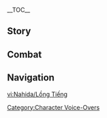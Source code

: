 {{CharacterTabs}}
{{LanguageTabs}}
{{Stub|1={{Meta/VO|rm=1}}}}
__TOC__
==Story==
{{VO/Story
|character           = Nahida
|language            = zh
|language_s          = zh
|language_t          = zh-tw
|name_s              = 纳西妲
|name_t              = 納西妲

<!-- Hello -->
|vo_01_01_title_s    = 初次见面…
|vo_01_01_title_t    = 初次見面…
|vo_01_01_subtitle   = Hello
|vo_01_01_file       = VO_{language}{character} Hello.ogg
|vo_01_01_tx_s       = 初次见面，我已经关注你很久了。我叫纳西妲，别看我像个孩子，我比任何一位大人都了解这个世界。所以，我可以用我的知识，换取你路上的见闻吗？
|vo_01_01_tx_t       = 初次見面，我已經注意{{MC|你|妳}}很久了。我叫納西妲。別看我像個孩子，我比任何一位大人都瞭解這個世界。所以，我可以用我的知識，換取{{MC|你|妳}}路上的見聞嗎？
|vo_01_01_rm_s       = Chūcì jiànmiàn, wǒ yǐjīng guānzhù nǐ hěnjiǔle. Wǒ jiào Nàxīdá, bié kàn wǒ xiàng gè háizi, wǒ bǐ rènhé yī wèi dàrén dōu liǎojiě zhège shìjiè. Suǒyǐ, wǒ kěyǐ yòng wǒ de zhīshi, huànqǔ nǐ lùshàng de jiànwén ma?
|vo_01_01_rm_t       = Chūcì jiànmiàn, wǒ yǐjīng guānzhù nǐ hěnjiǔle. Wǒ jiào Nàxīdá, bié kàn wǒ xiàng gè háizi, wǒ bǐ rènhé yī wèi dàrén dōu liǎojiě zhège shìjiè. Suǒyǐ, wǒ kěyǐ yòng wǒ de zhīshì, huànqǔ nǐ lùshàng de jiànwén ma?

<!-- Chats -->
|vo_02_01_title_s    = 闲聊・邀请
|vo_02_01_title_t    = 閒聊・邀請
|vo_02_01_subtitle   = Chat: Invitation
|vo_02_01_file       = VO_{language}{character} Chat - Invitation.ogg
|vo_02_01_tx_s       = 不知道干什么的话，要不要我带你去转转呀？
|vo_02_01_tx_t       = 不知道做什麼的話，要不要我帶{{MC|你|妳}}去走走呀？
|vo_02_01_rm_s       = Bùzhīdào gàn shénme dehuà, yàobuyào wǒ dài nǐ qù zhuànzhuan ya?
|vo_02_01_rm_t       = Bùzhīdào zuò shénme dehuà, yàobuyào wǒ dài nǐ qù zǒuzǒu ya?
|vo_02_02_title_s    = 闲聊・心事
|vo_02_02_title_t    = 閒聊・心事
|vo_02_02_subtitle   = Chat: Concerns
|vo_02_02_file       = VO_{language}{character} Chat - Concerns.ogg
|vo_02_02_tx_s       = 又有心事吗？我来陪你一起想吧。
|vo_02_02_tx_t       = 又有心事嗎？我來陪{{MC|你|妳}}一起想吧。
|vo_02_02_rm         = Yòu yǒu xīnshì ma? Wǒ lái pěi nǐ yīqǐ xiǎng ba.
|vo_02_03_title_s    = 闲聊・感受
|vo_02_03_title_t    = 閒聊・感受
|vo_02_03_subtitle   = Chat: Feelings
|vo_02_03_file       = VO_{language}{character} Chat - Feelings.ogg
|vo_02_03_tx_s       = 果然要亲眼去看，才能感受到世界的美。
|vo_02_03_tx_t       = 果然要親眼去看，才能感受到世界的美。
|vo_02_03_rm         = Guǒrán yào qīnyǎn qù kàn, cáinéng gǎnshòu dào shìjiè de měi.

<!-- Weather -->
|vo_03_01_title_s    = 下雨的时候…
|vo_03_01_title_t    = 下雨的時候…
|vo_03_01_subtitle   = When It Rains
|vo_03_01_file       = VO_{language}{character} When It Rains.ogg
|vo_03_01_tx_s       = 快去避雨吧，小心头顶上长出蘑菇哦。
|vo_03_01_tx_t       = 快去避雨吧，小心頭頂上長出蘑菇喔。
|vo_03_01_rm         = Kuài qù bìyǔ ba, xiǎoxīn tǒudǐng-shàng zhǎngchū mógū o.
|vo_03_02_title_s    = 打雷的时候…
|vo_03_02_title_t    = 打雷的時候…
|vo_03_02_subtitle   = When Thunder Strikes
|vo_03_02_file       = VO_{language}{character} When Thunder Strikes.ogg
|vo_03_02_tx_s       = 你知道吗？雷鸣是生命的前奏，很快这片大地就会充满生机。
|vo_03_02_tx_t       = {{MC|你|妳}}知道嗎？雷鳴是生命的前奏，很快這片大地就會充滿生機。
|vo_03_02_rm         = Nǐ zhīdào ma? Léimíng shì shēngmìng de qiánzòu, hěnkuài zhè piàn dàdì jiù huì chōngmǎn shēngjī.
|vo_03_03_title_s    = 下雪的时候…
|vo_03_03_title_t    = 下雪的時候…
|vo_03_03_subtitle   = When It Snows
|vo_03_03_file       = VO_{language}{character} When It Snows.ogg
|vo_03_03_tx_s       = 听见了吗？天空正对万物轻语：「睡觉时间到了哦。」
|vo_03_03_tx_t       = 聽見了嗎？天空正對萬物輕語：「睡覺時間到了喔。」
|vo_03_03_rm         = Tīngjiànle ma? Tiānkōng zhèng duì wànwù qīngyǔ: "Shuìjiào shíjiān dàole o."
|vo_03_04_title_s    = 阳光很好…
|vo_03_04_title_t    = 陽光很好…
|vo_03_04_subtitle   = When the Sun Is Out
|vo_03_04_file       = VO_{language}{character} When the Sun Is Out.ogg
|vo_03_04_tx_s       = 天气真好啊，暖洋洋的，我们的身边马上也要热闹起来了。
|vo_03_04_tx_t       = 天氣真好啊，暖洋洋的，我們的身邊馬上也要熱鬧起來了。
|vo_03_04_rm         = Tiānqì zhēn hǎo a, nuǎnyángyáng de, wǒmen de shēnbiān mǎshàng yě yào rènào qǐláile.
|vo_03_05_title_s    = 起风的时候…
|vo_03_05_title_t    = 起風的時候…
|vo_03_05_subtitle   = When It's Windy
|vo_03_05_file       = VO_{language}{character} When It's Windy.ogg
|vo_03_05_tx_s       = 宫殿里可不会起风呢…哦，抱歉，对你来说是理所当然的知识吧。
|vo_03_05_tx_t       = 宮殿裡是不會起風的…哦，抱歉，對{{MC|你|妳}}來說是理所當然的知識吧。
|vo_03_05_rm_s       = Gōngdiàn lǐ kě bùhuì qǐfēng ne... O, bàoqiàn, duì nǐ lái shuō shì lǐsuǒdāngrán de zhīshi ba.
|vo_03_05_rm_t       = Gōngdiàn lǐ kě bùhuì qǐfēng ne... O, bàoqiàn, duì nǐ lái shuō shì lǐsuǒdāngrán de zhīshì ba.

<!-- Greetings -->
|vo_04_01_title_s    = 早上好…
|vo_04_01_title_t    = 早安…
|vo_04_01_subtitle   = Good Morning
|vo_04_01_file       = VO_{language}{character} Good Morning.ogg
|vo_04_01_tx_s       = 早上好，我们赶快出发吧，这世上有太多的东西都是「过时不候」的呢。
|vo_04_01_tx_t       = 早安，我們趕快出發吧，這世上有太多的東西都是「逾時不候」的呢。
|vo_04_01_rm_s       = Zǎoshàng-hǎo, wǒmen gǎnkuài chūfā ba, zhè shìshàng yǒu tàiduō de dōngxi dōu shì "guòshí bù hòu" de ne.
|vo_04_01_rm_t       = Zǎo'ān, wǒmen gǎnkuài chūfā ba, zhè shìshàng yǒu tàiduō de dōngxī dōu shì "yúshí bù hòu" de ne.
|vo_04_02_title_s    = 中午好…
|vo_04_02_title_t    = 午安…
|vo_04_02_subtitle   = Good Afternoon
|vo_04_02_file       = VO_{language}{character} Good Afternoon.ogg
|vo_04_02_tx_s       = 午休时间到，我想喝树莓薄荷饮。用两个和太阳有关的故事和你换，好不好？
|vo_04_02_tx_t       = 午休時間到，我想喝樹莓薄荷飲。用兩個和太陽有關的故事跟{{MC|你|妳}}換，好不好？
|vo_04_02_rm_s       = Wǔxiū shíjiān dào, wǒ xiǎng hē Shùméi Bòhé Yǐn. Yòng liáng gè hé tàiyáng yǒuguān de gùshì hé nǐ huàn, hǎobuhǎo?
|vo_04_02_rm_t       = Wǔxiū shíjiān dào, wǒ xiǎng hē Shùméi Bòhé Yǐn. Yòng liáng gè hàn tàiyáng yǒuguān de gùshì hàn nǐ huàn, hǎobuhǎo?
|vo_04_03_title_s    = 晚上好…
|vo_04_03_title_t    = 晚上好…
|vo_04_03_friendship = 4
|vo_04_03_subtitle   = Good Evening
|vo_04_03_file       = VO_{language}{character} Good Evening.ogg
|vo_04_03_tx_s       = 太阳落山啦，我们也该把舞台让给夜行的大家族了。
|vo_04_03_tx_t       = 太陽下山啦，我們也該把舞臺讓給夜行的大家族了。
|vo_04_03_rm         = Tàiyáng xiàshān la, wǒmen yě gāi bǎ wǔtái ràng gěi yèxíng de dà-jiāzúle.
|vo_04_04_title_s    = 晚安…
|vo_04_04_title_t    = 晚安…
|vo_04_04_subtitle   = Good Night
|vo_04_04_file       = VO_{language}{character} Good Night.ogg
|vo_04_04_tx_s       = 快去睡吧，放心，我已经为你准备好甜甜的梦啦。
|vo_04_04_tx_t       = 快去睡吧，放心，我已經為{{MC|你|妳}}準備好甜甜的夢啦。
|vo_04_04_rm         = Kuài qù shuì ba, fàngxīn, wǒ yǐjīng wèi nǐ zhǔnbèi hǎo tiántián de mèng la.

<!-- About -->
|vo_05_01_title_s    = 关于纳西妲自己・见识
|vo_05_01_title_t    = 關於納西妲自己・見識
|vo_05_01_subtitle   = About {character}: Knowledge
|vo_05_01_file       = VO_{language}{character} About {character} - Knowledge.ogg
|vo_05_01_tx_s       = 烬寂海啊，那里什么都没有，就像蕈猪的脑子一样空空如也，我当然知道。啊？我…我确实没有亲眼见过，那也是我所触及不到的地方呀。
|vo_05_01_tx_t       = 燼寂海啊，那裡什麼都沒有，就像蕈豬的腦子一樣空空如也，我當然知道。啊？我…我確實沒有親眼見過，那也是我所觸及不到的地方呀。
|vo_05_01_rm         = Jìnjì-hǎi a, nàlǐ shénme dōu méiyǒu, jiù xiàng Xùn-zhū de nǎozi yīyàng kōngkōngrúyě, wǒ dāngrán zhīdào. A? Wǒ... Wǒ quèshí méiyǒu qīnyǎn jiànguò, nà yěshì wǒ suǒ chùjí bù dào de dìfāng ya.
|vo_05_02_title_s    = 关于纳西妲自己・痴迷
|vo_05_02_title_t    = 關於納西妲自己・癡迷
|vo_05_02_friendship = 4
|vo_05_02_subtitle   = About {character}: Obsession
|vo_05_02_file       = VO_{language}{character} About {character} - Obsession.ogg
|vo_05_02_tx_s       = 神明只送给人类填饱肚子的知识，人类却借此制作了工具，书写了文字，壮大了城邦，现在又放眼星辰与深渊…他们每时每刻都在创造全新的「知识」，也令我再也无法移开双眼。
|vo_05_02_tx_t       = 神明只送給人類填飽肚子的知識，人類卻藉此製作了工具、書寫了文字、壯大了城邦，現在又放眼星辰與深淵…他們每時每刻都在創造全新的「知識」，也令我再也無法移開雙眼。
|vo_05_02_rm_s       = Shénmíng zhǐ sòng gěi rénlèi tiánbǎo dùzi de zhīshi, rénlèi què jiè cǐ zhìzuòle gōngjù, shūxiěle wénzì, zhuàngdàle chéngbāng, xiànzài yòu fàngyǎn xīngchén yǔ shēnyuān... Tāmen měishí-měikè dōu zài chuàngzào quánxīn de "zhīshi", yě lìng wǒ zài yě wúfǎ yíkāi shuāngyǎn.
|vo_05_02_rm_t       = Shénmíng zhǐ sòng gěi rénlèi tiánbǎo dùzi de zhīshì, rénlèi què jiè cǐ zhìzuòle gōngjù, shūxiěle wénzì, zhuàngdàle chéngbāng, xiànzài yòu fàngyǎn xīngchén yǔ shēnyuān... Tāmen měishí-měikè dōu zài chuàngzào quánxīn de "zhīshì", yě lìng wǒ zài yě wúfǎ yíkāi shuāngyǎn.

<!-- About Us -->
|vo_06_01_title_s    = 关于我们・故事会
|vo_06_01_title_t    = 關於我們・故事集錦
|vo_06_01_subtitle   = About Us: Story Time
|vo_06_01_file       = VO_{language}{character} About Us - Story Time.ogg
|vo_06_01_tx_s       = 你旅途中的见闻，比我学习到的知识要精彩太多，而且我还能随时提问，把所有的细节都了解到一清二楚…真是太满足了。好了好了，别浪费时间，我们快继续吧。
|vo_06_01_tx_t       = {{MC|你|妳}}旅途中的見聞，比我學習到的知識要精彩太多，而且我還能隨時提問，把所有的細節都瞭解到一清二楚…真是太滿足了。好了好了，別浪費時間，我們快繼續吧。
|vo_06_01_rm_s       = Nǐ lǚtú zhōng de jiànwén, bǐ wǒ xuéxí dào de zhīshi yào jīngcǎi tài duō, érqiě wǒ hái néng suíshí tíwèn, bǎ suǒyǒu de xìjié dōu liǎojiě dào yīqīng-èrchǔ... Zhēnshi tài mǎnzúle. Hǎole hǎole, bié làngfèi shíjiān, wǒmen kuài jìxù ba.
|vo_06_01_rm_t       = Nǐ lǚtú zhōng de jiànwén, bǐ wǒ xuéxí dào de zhīshì yào jīngcǎi tài duō, érqiě wǒ hái néng suíshí tíwèn, bǎ suǒyǒu de xìjié dōu liǎojiě dào yīqīng-èrchǔ... Zhēnshi tài mǎnzúle. Hǎole hǎole, bié làngfèi shíjiān, wǒmen kuài jìxù ba.
|vo_06_02_title_s    = 关于我们・旅行
|vo_06_02_title_t    = 關於我們・旅行
|vo_06_02_friendship = 6
|vo_06_02_quest      = Akasha Pulses, the Kalpa Flame Rises
|vo_06_02_subtitle   = About Us: Journey
|vo_06_02_file       = VO_{language}{character} About Us - Journey.ogg
|vo_06_02_tx_s       = 我早就不满足于当一个听众了，一直都想出去看看。你冒险经验这么丰富，当我的向导好不好啊？你之后所有的故事，我都想亲身感受。
|vo_06_02_tx_t       = 我早就不滿足於當一位聽眾了，一直都想出去看看。{{MC|你|妳}}冒險經驗這麼豐富，當我的嚮導好不好啊？{{MC|你|妳}}之後所有的故事，我都想親身感受。
|vo_06_02_rm_s       = Wǒ zǎo jiù bù mǎnzú yú dāng yīgè tīngzhòngle, yīzhí dōu xiǎng chūqù kànkan. Nǐ màoxiǎn jīngyàn zhème fēngfù, dāng wǒ de xiàngdǎo hǎobuhǎo a? Nǐ zhīhòu suǒyǒu de gùshì, wǒ dōu xiǎng qīnshēn gǎnshòu.
|vo_06_02_rm_t       = Wǒ zǎo jiù bù mǎnzú yú dāng yīgè tīngzhòngle, yīzhí dōu xiǎng chūqù kànkàn. Nǐ màoxiǎn jīngyàn zhème fēngfù, dāng wǒ de xiàngdǎo hǎobuhǎo a? Nǐ zhīhòu suǒyǒu de gùshì, wǒ dōu xiǎng qīnshēn gǎnshòu.

<!-- Miscellany I -->
|vo_07_01_title_s    = 关于「神之眼」…
|vo_07_01_title_t    = 關於「神之眼」…
|vo_07_01_friendship = 4
|vo_07_01_subtitle   = About the [[Vision]]
|vo_07_01_file       = VO_{language}{character} About the Vision.ogg
|vo_07_01_tx_s       = 天空长出眼睛是为了见证大地的美好，而本来就拥有双眼的人类，是在什么样的情况下，才需要靠「神之眼」观察这个世界呢？这个问题的答案，聪明的你能够明白吗？
|vo_07_01_tx_t       = 天空長出眼睛是為了見證大地的美好，而本來就擁有雙眼的人類，是在什麼模樣的情況下，才需要靠「神之眼」觀察這個世界呢？這個問題的答案，聰明的{{MC|你|妳}}能夠明白嗎？
|vo_07_01_rm_s       = Tiānkōng zhǎngchū yǎnjīng shì wèile jiànzhèng dàdì de měihǎo, ér běnlái jiù yōngyǒu shuāngyǎn de rénlèi, shì zài shénmeyàng de qíngkuàng xià, cái xūyào kào "Shénzhīyǎn" guānchá zhège shìjiè ne? Zhège wèntí de dá'àn, cōngmíng de nǐ nénggòu míngbái ma?
|vo_07_01_rm_t       = Tiānkōng zhǎngchū yǎnjīng shì wèile jiànzhèng dàdì de měihǎo, ér běnlái jiù yǒngyǒu shuāngyǎn de rénlèi, shì zài shénmeyàng de qíngkuàng xià, cái xūyào kào "Shénzhīyǎn" guānchá zhège shìjiè ne? Zhège wèntí de dá'àn, cōngmíng de nǐ nénggòu míngbái ma?
|vo_07_02_title_s    = 有什么想要分享…
|vo_07_02_title_t    = 有什麼想要分享…
|vo_07_02_subtitle   = Something to Share
|vo_07_02_file       = VO_{language}{character} Something to Share.ogg
|vo_07_02_tx_s       = 很多时候，我们直到经受切肤之痛，才不得不直视自身的懒惰，愚昧，鲁莽或傲慢。但大可不必为此懊悔，我们无法观测未来的所有可能性，只能靠这样略显笨拙的方式获取知识。学费而已，再正常不过啦。
|vo_07_02_tx_t       = 很多時候，我們直到經受切膚之痛，才不得不直視自身的懶惰、愚昧、魯莽或傲慢。但大可不必為此懊悔。我們無法觀測未來的所有可能性，只能靠這樣略顯笨拙的方式獲得知識。學費而已，再正常不過啦。
|vo_07_02_rm_s       = Hěnduō shíhòu, wǒmen zhídào jīngshòu qièfūzhītòng, cái bùdé bù zhíshì zìshēn de lǎnduò, yúmèi, lǔmǎng huò àomàn. Dàn dàkěbùbì wèi cǐ àohuǐ, wǒmen wúfǎ guāncè wèilái de suǒyǒu kěnéng-xìng, zhǐ néng kào zhèyàng lüèxiǎn bènzhuō de fāngshì huòqǔ zhīshi. Xuéfèi éryǐ, zài zhèngcháng bùguò la.
|vo_07_02_rm_t       = Hěnduō shíhòu, wǒmen zhídào jīngshòu qièfūzhītòng, cái bùdé bù zhíshì zìshēn de lǎnduò, yúmèi, lǔmǎng huò àomàn. Dàn dàkěbùbì wèi cǐ àohuǐ, wǒmen wúfǎ guāncè wèilái de suǒyǒu kěnéng-xìng, zhǐ néng kào zhèyàng lüèxiǎn bènzhuó de fāngshì huòqǔ zhīshì. Xuéfèi éryǐ, zài zhèngcháng bùguò la.
|vo_07_03_title_s    = 感兴趣的见闻・未见之花
|vo_07_03_title_t    = 感興趣的見聞・未見之花
|vo_07_03_subtitle   = Interesting Things: A Flower Yet to Blossom
|vo_07_03_file       = VO_{language}{character} Interesting Things - A Flower Yet to Blossom.ogg
|vo_07_03_tx_s       = 须弥的沙漠看上去比雨林缺乏生机，但它也承载了久远的文明，孕育了稳定的生态。等哪天它不再和雨林吵架了，一定能开出我从来没见过的花吧。
|vo_07_03_tx_t       = 須彌的沙漠看起來比雨林缺乏生機，但它也承載了久遠的文明，孕育了穩定的生態。等哪天它不再和雨林吵架了，一定能開出我從來沒見過的花吧。
|vo_07_03_rm_s       = Xūmí de shāmò kànshàngqù bǐ yǔlín quēfá shēngjī, dàn tā yě chéngzàile jiǔyuǎn de wénmíng, yùnyùle wěndìng de shēngtài. Děng nǎ tiān tā bù zài hé yǔlín chǎojiàle, yīdìng néng kāichū wǒ cónglái méi jiànguò de huā ba.
|vo_07_03_rm_t       = Xūmí de shāmò kànshàngqù bǐ yǔlín quēfá shēngjī, dàn tā yě chéngzàile jiǔyuǎn de wénmíng, yùnyùle wěndìng de shēngtài. Děng nǎ tiān tā bù zài hàn yǔlín chǎojiàle, yīdìng néng kāichū wǒ cónglái méi jiànguò de huā ba.

<!-- About Others -->
|vo_08_01_title_s    = 关于赛诺・笑话
|vo_08_01_title_t    = 關於賽諾・笑話
|vo_08_01_friendship = 4
|vo_08_01_subtitle   = About [[Cyno]]: Jokes
|vo_08_01_file       = VO_{language}{character} About Cyno - Jokes.ogg
|vo_08_01_tx_s       = 他讲的笑话确实深奥，还挺有意思的。嗯？你有哪句没听懂吗？那我解释给你听吧。
|vo_08_01_tx_t       = 他講的笑話確實深奧，還滿有趣的。嗯？{{MC|你|妳}}有哪句沒聽懂嗎？那我來解釋給{{MC|你|妳}}聽吧。
|vo_08_01_rm_s       = Tā jiǎng de xiàohuà quèshí shēn'ào, hái tǐng yǒuyìsi de. Ng? Nǐ yǒu nǎ jù méi tīngdǒng ma? Nà wǒ jiěshì gěi nǐ tīng ba.
|vo_08_01_rm_t       = Tā jiǎng de xiàohuà quèshí shēn'ào, hái mǎn yǒuqù de. Ng? Nǐ yǒu nǎ jù méi tīngdǒng ma? Nà wǒ lái jiěshì gěi nǐ tīng ba.

|vo_08_02_title_s    = 关于赛诺・职责
|vo_08_02_title_t    = 關於賽諾・職責
|vo_08_02_friendship = 4
|vo_08_02_quest      = Akasha Pulses, the Kalpa Flame Rises
|vo_08_02_subtitle   = About [[Cyno]]: Duty
|vo_08_02_file       = VO_{language}{character} About Cyno - Duty.ogg
|vo_08_02_tx_s       = 在面对秩序与正义的冲突之时，不是每一位「大风纪官」都能得出绝对坚定的答案。他应该最清楚，妥协的结果只有无路可退，所以他现在能回到属于他的位置上，对整个须弥而言都是一大幸事。
|vo_08_02_tx_t       = 在面對秩序與正義的衝突之時，不是每一位「大風紀官」都能得出絕對堅定的答案。他應該最清楚，妥協的結果只有無路可退，所以他現在能回到屬於他的位置上，對整個須彌而言都是一大幸事。
|vo_08_02_rm_s       = Zài miàn duì zhìxù yǔ zhèngyì de chōngtū zhī shí, bùshì měi yī wèi "Dà-Fēngjìguān" dōu néng déchū juéduì jiāndìng de dá'àn. Tā yīnggāi zuì qīngchǔ, tuǒxié de jiéguǒ zhǐyǒu wúlùkětuì, suǒyǐ tā xiànzài néng huí dào shǔyú tā de wèizhì shàng, duì zhěnggè Xūmí ér yán dōu shì yī dà-xìngshì.
|vo_08_02_rm_t       = Zài miàn duì zhìxù yǔ zhèngyì de chōngtú zhī shí, bùshì měi yī wèi "Dà-Fēngjìguān" dōu néng déchū juéduì jiāndìng de dá'àn. Tā yīnggāi zuì qīngchǔ, tuǒxié de jiéguǒ zhǐyǒu wúlùkětuì, suǒyǐ tā xiànzài néng huí dào shǔyú tā de wèizhì shàng, duì zhěnggè Xūmí ér yán dōu shì yī dà-xìngshì.

|vo_08_03_title_s    = 关于提纳里…
|vo_08_03_title_t    = 關於提納里…
|vo_08_03_friendship = 4
|vo_08_03_subtitle   = About [[Tighnari]]
|vo_08_03_file       = VO_{language}{character} About Tighnari.ogg
|vo_08_03_tx_s       = 雨林能够对抗「死域」的侵蚀，至今都生机焕发，巡林官们的付出举足轻重，而提纳里又是他们之中的佼佼者。只是…希望他可以稍稍温柔一些，这样才更有利于巡林员招新纳贤嘛。
|vo_08_03_tx_t       = 雨林能夠對抗「死域」的侵蝕，至今都生機煥發。巡林官們的付出舉足輕重，而提納里又是他們之中的佼佼者。只是…希望他可以稍稍溫柔一些，這樣才更有利於巡林員招賢納士嘛。
|vo_08_03_rm_s       = Yǔlín nénggòu duìkàng "Sǐyù" de qīnshí, zhìjīn dōu shēngjī huànfā, Xúnlínguān-men de fùchū jǔzúqīngzhòng, ér Tínàlǐ yòu shì tāmen zhī zhōng de jiǎojiǎo zhě. Zhǐshì... xīwàng tā kěyǐ shāoshāo wēnróu yīxiē, zhèyàng cái gèng yǒu lìyú Xúnlínyuán zhāo xīn nàxián ma.
|vo_08_03_rm_t       = Yǔlín nénggòu duìkàng "Sǐyù" de qīnshí, zhìjīn dōu shēngjī huànfā, Xúnlínguān-men de fùchū jǔzúqīngzhòng, ér Tínàlǐ yòu shì tāmen zhī zhōng de jiǎojiǎo zhě. Zhǐshì... xīwàng tā kěyǐ shāoshāo wēnróu yīxiē, zhèyàng cái gèng yǒu lìyú Xúnlínyuán zhāo xīn nàshì ma.

|vo_08_04_title_s    = 关于柯莱…
|vo_08_04_title_t    = 關於柯萊…
|vo_08_04_friendship = 4
|vo_08_04_subtitle   = About [[Collei]]
|vo_08_04_file       = VO_{language}{character} About Collei.ogg
|vo_08_04_tx_s       = 我听说过她的故事，她的坚韧如宝石般璀璨夺目。她经历了太多，希望须弥的葱绿能够长久地庇护她，令她像普通的女孩子那样健康成长。
|vo_08_04_tx_t       = 我聽說過她的故事，她的堅韌如寶石般璀璨奪目。她經歷了太多，希望須彌的蔥綠能夠長久地庇護她，令她像普通的女孩子那樣健康成長。
|vo_08_04_rm         = Wǒ tīngshuōguò tā de gùshì, tā de jiānrèn rú bǎoshí-bān cuǐcàn duómù. Tā jīnglìle tài duō, xīwàng Xūmí de cōnglǜ nénggòu chángjiǔ de bìhù tā, lìng tā xiàng pǔtōng de nǚháizi nàyàng jiànkāng chéngzhǎng.

|vo_08_05_title_s    = 关于艾尔海森…
|vo_08_05_title_t    = 關於艾爾海森…
|vo_08_05_friendship = 4
|vo_08_05_subtitle   = About [[Alhaitham]]
|vo_08_05_file       = VO_{language}{character} About Alhaitham.ogg
|vo_08_05_tx_s       = 他拥有很超前的知识体系，并且每时每刻都在保持思考，或许这个世界上没有什么事能瞒过他吧。然而对智慧者而言，普通人的凡庸是一种与生俱来的错吗？那都是「我们」不可分割的一部分。
|vo_08_05_tx_t       = 他擁有很超前的知識體系，並且每時每刻都在保持思考，或許這個世界上沒有什麼事能瞞過他吧。然而對智慧者而言，普通人的凡庸是一種與生俱來的錯嗎？那都是「我們」不可分割的一部分。
|vo_08_05_rm_s       = Tā yǒngyǒu hěn chāoqián de zhīshi tǐxì, bìngqiě měishí-měikè dōu zài bǎochí sīkǎo, huòxǔ zhège shìjiè shàng méiyǒu shénme shì néng mánguò tā ba. Rán'ér duì zhìhuì-zhě ér yán, pǔtōng-rén de fányōng shì yī zhǒng yǔshēngjùlái de cuò ma? Nà dōu shì "wǒmen" bùkě fēn'gē de yībùfèn.
|vo_08_05_rm_t       = Tā yǒngyǒu hěn chāoqián de zhīshì tǐxì, bìngqiě měishí-měikè dōu zài bǎochí sīkǎo, huòxǔ zhège shìjiè shàng méiyǒu shénme shì néng mánguò tā ba. Rán'ér duì zhìhuì-zhě ér yán, pǔtōng-rén de fányōng shì yī zhǒng yǔshēngjùlái de cuò ma? Nà dōu shì "wǒmen" bùkě fēn'gē de yībùfèn.

|vo_08_06_title_s    = 关于妮露…
|vo_08_06_title_t    = 關於妮露…
|vo_08_06_friendship = 4
|vo_08_06_subtitle   = About [[Nilou]]
|vo_08_06_file       = VO_{language}{character} About Nilou.ogg
|vo_08_06_tx_s       = 我曾经借用别人的身体，问她想不想让小吉祥草王来看她的舞蹈…虽然我已经悄悄看了很多次，但按理来说，应该要我本人到场，才算是对她「花神诞祭」表演的尊重。结果我却被委婉地拒绝了…唔，有点伤心。
|vo_08_06_tx_t       = 我曾經借用別人的身體，問她想不想讓小吉祥草王來看她的舞蹈…雖然我已經悄悄看了很多次，但按理來說，應該要我本人到場，才算是對她「花神誕祭」表演的尊重。結果我卻被委婉地拒絕了…唔，有點傷心。
|vo_08_06_rm         = Wǒ céngjīng jièyòng biérén de shēntǐ, wèn tā xiǎngbuxiǎng ràng Xiǎo-Jíxiángcǎo-Wáng lái kàn tā de wǔdǎo... Suīrán wǒ yǐjīng qiāoqiāo kànle hěnduō cì, dàn ànlǐ lái shuō, yīnggāi yào wǒ běnrén dàochǎng, cái suànshì duì tā "Huāshén Dànjì" biǎoyǎn de zūnzhòng. Jiéguǒ wǒ què bèi wěiwǎn de jùjuéle... N, yǒudiǎn shāngxīn.

|vo_08_07_title_s    = 关于多莉…
|vo_08_07_title_t    = 關於多莉…
|vo_08_07_friendship = 4
|vo_08_07_quest      = Akasha Pulses, the Kalpa Flame Rises
|vo_08_07_subtitle   = About [[Dori]]
|vo_08_07_file       = VO_{language}{character} About Dori.ogg
|vo_08_07_tx_s       = 她见到我的第一句话就是，「我看上了你的宫殿，怎么卖啊？」净善宫怎么可能卖给她呢？不过她的问题确实把我问住了，我想了好久，也不知道净善宫该定价多少摩拉…
|vo_08_07_tx_t       = 她見到我的第一句話就是，「我看上了{{MC|你|妳}}的宮殿，怎麼賣啊？」淨善宮怎麼可能賣給她呢？不過她的問題確實把我問倒了。我想了好久，也不知道淨善宮該定價多少摩拉…
|vo_08_07_rm_s       = Tā jiàndào wǒ de dì yī jù huà jiùshì, "wǒ kànshàngle nǐ de gōngdiàn, zěnme mài a?" Jìngshàn-gōng zěnme kěnéng mài gěi tā ne? Bùguò tā de wèntí quèshí bǎ wǒ wènzhùle, wǒ xiǎngle hǎojiǔ, yě bù zhīdào jìng shàn gōng gāi dìngjià duōshǎo Mólā...
|vo_08_07_rm_t       = Tā jiàndào wǒ de dì yī jù huà jiùshì, "wǒ kànshàngle nǐ de gōngdiàn, zěnme mài a?" Jìngshàn-gōng zěnme kěnéng mài gěi tā ne? Bùguò tā de wèntí quèshí bǎ wǒ wèndǎole, wǒ xiǎngle hǎojiǔ, yě bù zhīdào Jìngshàn-gōng gāi dìngjià duōshǎo Mólā...

|vo_08_08_title_s    = 关于卡维…
|vo_08_08_title_t    = 關於卡維…
|vo_08_08_friendship = 4
|vo_08_08_subtitle   = About [[Kaveh]]
|vo_08_08_file       = VO_{language}{character} About Kaveh.ogg
|vo_08_08_tx_s       = 他对须弥推行智慧这一事的理解，已经非常接近本质了，很可惜的是，他掌握的真相无法成为这个国度的主流。什么？你说他和艾尔海森是室友？世上居然还有这种可能性…
|vo_08_08_tx_t       = 他對須彌推行智慧這一事的理解，已經非常接近本質了，很可惜的是，他掌握的真相無法成為這個國度的主流。什麼？{{MC|你|妳}}說他和艾爾海森是室友？世上居然還有這種可能性…
|vo_08_08_rm_s       = Tā duì Xūmí tuīxíng zhìhuì zhè yīshì de lǐjiě, yǐjīng fēicháng jiējìn běnzhìle, hěn kěxī de shì, tā zhǎngwò de zhēnxiàng wúfǎ chéngwéi zhège guódù de zhǔliú. Shénme? Nǐ shuō tā hé Ài'ěrhǎisēn shì shìyǒu? Shìshàng jūrán hái yǒu zhè zhǒng kěnéng-xìng...
|vo_08_08_rm_t       = Tā duì Xūmí tuīxíng zhìhuì zhè yīshì de lǐjiě, yǐjīng fēicháng jiējìn běnzhíle, hěn kěxí de shì, tā zhǎngwò de zhēnxiàng wúfǎ chéngwéi zhège guódù de zhǔliú. Shénme? Nǐ shuō tā hé Ài'ěrhǎisēn shì shìyǒu? Shìshàng jūrán hái yǒu zhè zhǒng kěnéng-xìng...

|vo_08_09_title_s    = 关于珐露珊…
|vo_08_09_title_t    = 關於琺露珊…
|vo_08_09_friendship = 4
|vo_08_09_quest      = Akasha Pulses, the Kalpa Flame Rises
|vo_08_09_subtitle   = About [[Faruzan]]
|vo_08_09_file       = VO_{language}{character} About Faruzan.ogg
|vo_08_09_tx_s       = 她的身体遭受了赤王遗迹中残留力量的影响，就像是被时间这只大乌龟不小心甩下了背，永远忘在了身后。如果你感兴趣的话，应该能从她身上窥见过去须弥的一角吧。
|vo_08_09_tx_t       = 她的身體遭受了赤王遺蹟中殘留力量的影響，就像是被時間這隻大烏龜不小心甩下了背，永遠忘在身後。如果{{MC|你|妳}}感興趣的話，應該能從她身上窺見過去須彌的一角吧。
|vo_08_09_rm_s       = Tā de shēntǐ zāoshòule Chìwáng yíjì zhōng cánliú lìliàng de yǐngxiǎng, jiù xiàng shì bèi shíjiān zhè zhǐ dà-wūguī bùxiǎoxīn shuǎixiàle bèi, yǒngyuǎn wàng zàile shēnhòu. Rúguǒ nǐ gǎn xìngqù dehuà, yīnggāi néng cóng tā shēnshang kuījiàn guòqù Xūmí de yī jiǎo ba.
|vo_08_09_rm_t       = Tā de shēntǐ zāoshòule Chìwáng yíjī zhōng cánliú lìliàng de yǐngxiǎng, jiù xiàng shì bèi shíjiān zhè zhǐ dà-wūguī bùxiǎoxīn shuǎixiàle bèi, yǒngyuǎn wàng zàile shēnhòu. Rúguǒ nǐ gǎn xìngqù dehuà, yīnggāi néng cóng tā shēnshang kuījiàn guòqù Xūmí de yī jiǎo ba.

|vo_08_10_title_s    = 关于尘世七执政・引荐
|vo_08_10_title_t    = 關於塵世七執政・引薦
|vo_08_10_friendship = 4
|vo_08_10_quest      = Akasha Pulses, the Kalpa Flame Rises
|vo_08_10_subtitle   = About [[The Seven]]: Introduction
|vo_08_10_file       = VO_{language}{character} About The Seven -  Introduction.ogg
|vo_08_10_tx_s       = 好像尘世七执政之间在很久很久以前还会定期联络，只是我的情况比较特殊，已经不记得这段经历了…既然须弥的混乱告一段落，我觉得我该重新见他们一面。你熟识的那几位神明，能为我引荐一下吗？
|vo_08_10_tx_t       = 好像塵世七執政之間在很久很久以前還會定期聯絡，只是我的情況比較特殊，已經不記得這段經歷了…既然須彌的混亂告一段落，我覺得我該重新見他們一面。{{MC|你|妳}}熟識的那幾位神明，能為我引薦一下嗎？
|vo_08_10_rm_s       = Hǎoxiàng Chénshì Qī Zhízhèng zhījiān zài hěnjiǔ hěnjiǔ yǐqián hái huì dìngqī liánluò, zhǐshì wǒ de qíngkuàng bǐjiào tèshū, yǐjīng bù jìdé zhè duàn jīnglìle... Jìrán Xūmí de hǔnluàn gào yīduànluò, wǒ juédé wǒ gāi chóngxīn jiàn tāmen yīmiàn. Nǐ shúshí de nà jǐ wèi shénmíng, néng wèi wǒ yǐnjiàn yīxià ma?
|vo_08_10_rm_t       = Hǎoxiàng Chénshì Qī Zhízhèng zhījiān zài hěnjiǔ hěnjiǔ yǐqián hái huì dìngqí liánluò, zhǐshì wǒ de qíngkuàng bǐjiào tèshū, yǐjīng bù jìdé zhè duàn jīnglìle... Jìrán Xūmí de hǔnluàn gào yīduànluò, wǒ juédé wǒ gāi chóngxīn jiàn tāmen yīmiàn. Nǐ shóushì de nà jǐ wèi shénmíng, néng wèi wǒ yǐnjiàn yīxià ma?

|vo_08_11_title_s    = 关于尘世七执政・游戏
|vo_08_11_title_t    = 關於塵世七執政・遊戲
|vo_08_11_friendship = 4
|vo_08_11_quest      = Akasha Pulses, the Kalpa Flame Rises
|vo_08_11_subtitle   = About [[The Seven]]: Games
|vo_08_11_file       = VO_{language}{character} About The Seven - Games.ogg
|vo_08_11_tx_s       = 听说玩游戏能够快速缩短人与人之间的距离。神也是如此吧。不如，在和大家相聚之后，我就主动提议一起玩「跳房子」…好像也不合适。弄得像是我把房门做成了小小的洞口，仗着自己的优势欺负大家一样。
|vo_08_11_tx_t       = 聽說玩遊戲能夠快速縮短人與人之間的距離。神也是如此吧。不如，在和大家相聚之後，我就主動提議一起玩「跳房子」…好像也不適合。弄得像是我把房門做成了小小的洞口，仗著自己的優勢欺負大家一樣。
|vo_08_11_rm_s       = Tīngshuō wán yóuxì nénggòu kuàisù suōduǎn rén yǔ rén zhījiān de jùlí. Shén yěshì rúcǐ ba. Bùrú, zài hé dàjiā xiāngjù zhīhòu, wǒ jiù zhǔdòng tíyì yīqǐ wán "tiàofángzi"... Hǎoxiàng yě bù héshì. Nòng dé xiàng shì wǒ bǎ fángmén zuò chéngle xiǎoxiǎo de dòngkǒu, zhàngzhe zìjǐ de yōushì qīfù dàjiā yīyàng.
|vo_08_11_rm_t       = Tīngshuō wán yóuxì nénggòu kuàisù suōduǎn rén yǔ rén zhījiān de jùlí. Shén yěshì rúcǐ ba. Bùrú, zài hàn dàjiā xiāngjù zhīhòu, wǒ jiù zhǔdòng tíyì yīqǐ wán "tiàofángzi"... Hǎoxiàng yě bù héshì. Nòng dé xiàng shì wǒ bǎ fángmén zuò chéngle xiǎoxiǎo de dòngkǒu, zhàngzhe zìjǐ de yōushì qīfù dàjiā yīyàng.

|vo_08_12_title_s    = 关于散兵…
|vo_08_12_title_t    = 關於散兵…
|vo_08_12_friendship = 4
|vo_08_12_quest      = Akasha Pulses, the Kalpa Flame Rises
|vo_08_12_subtitle   = About [[The Balladeer]]
|vo_08_12_file       = VO_{language}{character} About The Balladeer.ogg
|vo_08_12_tx_s       = 当他自认为追寻已久的愿望终于实现，他眼中所见的究竟是满足，还是更大的空虚呢？正是因为我们不会飞，才会无比向往天空…让他好好想想吧，在拥抱过空无一物的天空之后。
|vo_08_12_tx_t       = 當他自認為追尋已久的願望終於實現，他眼中所見的究竟是滿足，還是更大的空虛呢？正是因為我們不會飛，才會無比嚮往天空…讓他好好想想吧，在擁抱過空無一物的天空之後。
|vo_08_12_rm_s       = Dāng tā zì-rènwéi zhuīxún yǐ jiǔ de yuànwàng zhōngyú shíxiàn, tā yǎnzhōng suǒ jiàn de jiūjìng shì mǎnzú, háishì gèng dà de kōngxū ne? Zhèng shì yīnwèi wǒmen bù huì fēi, cái huì wúbǐ xiàngwǎng tiānkōng... Ràng tā hǎohǎo xiǎngxiǎng ba, zài yōngbàoguò kōngwúyīwù de tiānkōng zhīhòu.
|vo_08_12_rm_t       = Dāng tā zì-rènwéi zhuīxún yǐ jiǔ de yuànwàng zhōngyú shíxiàn, tā yǎnzhōng suǒ jiàn de jiùjìng shì mǎnzú, háishì gèng dà de kōngxū ne? Zhèng shì yīnwèi wǒmen bù huì fēi, cái huì wúbǐ xiàngwǎng tiānkōng... Ràng tā hǎohǎo xiǎngxiǎng ba, zài yǒngbàoguò kōngwúyīwù de tiānkōng zhīhòu.

|vo_08_13_title_s    = 关于芙宁娜…
|vo_08_13_title_t    = 關於芙寧娜…
|vo_08_13_friendship = 4
|vo_08_13_quest      = Masquerade of the Guilty
|vo_08_13_subtitle   = About [[Furina]]
|vo_08_13_file       = VO_{language}{character} About Furina.ogg
|vo_08_13_tx_s       = 人们常说，智慧并不取决于知道些什么，而是取决于可以改变些什么。毫无疑问，那个「预言」早就刻写在了世界树中…明明好像一切都没改变一样，但又好像什么都已经改变了。你我都知道，她是聪明到可以扭转世界命运的人呀。
|vo_08_13_tx_t       = 人們常說，智慧並不取決於知道什麼，而是取決於可以改變什麼。毫無疑問，那個「預言」早就刻寫在了世界樹中…明明好像一切都沒改變，但又好像什麼都已經改變了。{{MC|你|妳}}我都知道，她是聰明到可以扭轉世界命運的人呀…
|vo_08_13_rm_s       = 
|vo_08_13_rm_t       = 

|vo_08_14_title_s    = 关于赫布里穆…
|vo_08_14_title_t    = 關於赫布里穆…
|vo_08_14_subtitle   = About [[Haborym]]
|vo_08_14_quest      = Incandescent Ode of Resurrection
|vo_08_14_friendship = 4
|vo_08_14_file       = VO_{language}{character} About Haborym.ogg
|vo_08_14_tx_s       = 深渊会以最致命的形态在提瓦特显化，在须弥是「禁忌知识」，在纳塔则是魔物，正因如此，须弥的诸多经验也无法帮助到她，对此我有些愧疚。所幸现在危机已经化解，她说会有很多纳塔人到须弥游玩，我很欢迎他们，而且已经做好准备啦。
|vo_08_14_tx_t       = 深淵會以最致命的形態在提瓦特顯化，在須彌是「禁忌知識」，在納塔則是魔物。正因如此，須彌的諸多經驗也無法幫助到她，對此我有些愧疚。所幸現在危機已經化解，她說會有很多納塔人到須彌遊玩，我很歡迎他們，而且已經做好準備啦。
|vo_08_14_rm         = 

<!-- More About -->
|vo_09_01_title_s    = 想要了解纳西妲・其一
|vo_09_01_title_t    = 想要瞭解納西妲・其一
|vo_09_01_subtitle   = More About {character}: I
|vo_09_01_file       = VO_{language}{character} More About {character} - 01.ogg
|vo_09_01_tx_s       = 我的过往相当单调，估计你听上一会儿就会像炮鲀吸水那样打哈欠。不过好奇心是弥足珍贵的东西，我也不想浪费…既然这样，我给你分享一些我做过的梦吧。
|vo_09_01_tx_t       = 我的過往相當單調，大概{{MC|你|妳}}聽上一陣子就會像炮魨吸水那樣打哈欠。不過好奇心是彌足珍貴的東西，我也不想浪費…既然這樣，我跟{{MC|你|妳}}分享一些我做過的夢吧。
|vo_09_01_rm_s       = Wǒ de guòwǎng xiāngdāng dāndiào, gūjì nǐ tīng shàng yīhuǐr jiù huì xiàng Pào-tún xīshuǐ nàyàng dǎ-hāqian. Bùguò hàoqí-xīn shì mízúzhēnguì de dōngxi, wǒ yě bùxiǎng làngfèi... Jìrán zhèyàng, wǒ gěi nǐ fēnxiǎng yīxiē wǒ zuòguò de mèng ba.
|vo_09_01_rm_t       = Wǒ de guòwǎng xiāngdāng dāndiào, dàgài nǐ tīng shàng yī zhènzi jiù huì xiàng Pào-tún xīshuǐ nàyàng dǎ-hāqian. Bùguò hàoqí-xīn shì mízúzhēnguì de dōngxī, wǒ yě bùxiǎng làngfèi... Jìrán zhèyàng, wǒ gěi nǐ fēnxiǎng yīxiē wǒ zuòguò de mèng ba.
|vo_09_02_title_s    = 想要了解纳西妲・其二
|vo_09_02_title_t    = 想要瞭解納西妲・其二
|vo_09_02_friendship = 3
|vo_09_02_subtitle   = More About {character}: II
|vo_09_02_file       = VO_{language}{character} More About {character} - 02.ogg
|vo_09_02_tx_s       = 我的梦中总会出现一个花盆，每次浇水施肥就会长出相同的花。对于完全确定的收获，你还能享受养花的过程吗？呵呵，对我来说，至少每次开花之后飞过的蝴蝶，都有不一样的颜色，有时候还会有蜜蜂呢。
|vo_09_02_tx_t       = 我的夢中總會出現一個花盆，每次澆水施肥就會長出相同的花。對於完全確定的收穫，{{MC|你|妳}}還能享受養花的過程嗎？呵呵，對我來說，至少每次開花之後飛過的蝴蝶，都有不一樣的顏色，有時候還會有蜜蜂呢。
|vo_09_02_rm         = Wǒ de mèng zhōng zǒng huì chūxiàn yī gè huā pén, měicì jiāoshuǐ shīféi jiù huì zhǎngchū xiāngtóng de huā. Duìyú wánquán quèdìng de shōuhuò, nǐ hái néng xiǎngshòu yǎng huā de guòchéng ma? Hehe, duì wǒ lái shuō, zhìshǎo měi cì kāihuā zhīhòu fēiguò de húdié, dōu yǒu bù yīyàng de yánsè, yǒu shíhòu hái huì yǒu mìfēng ne.
|vo_09_03_title_s    = 想要了解纳西妲・其三
|vo_09_03_title_t    = 想要瞭解納西妲・其三
|vo_09_03_friendship = 4
|vo_09_03_subtitle   = More About {character}: III
|vo_09_03_file       = VO_{language}{character} More About {character} - 03.ogg
|vo_09_03_tx_s       = 我的梦中总会出现一个沙漏，我喜欢往里面加一点点水，搅匀之后看它走完一次需要多长时间，和上一次又差了多少。没有规律，也没有意义，却能带走我大脑积累的疲惫，我想「什么都没有」正是它的乐趣所在。
|vo_09_03_tx_t       = 我的夢中總會出現一個沙漏，我喜歡往裡面加一點點水，攪勻之後看它走完一次需要多長時間，和上一次又差了多少。沒有規律，也沒有意義，卻能帶走我大腦累積的疲憊。我想「什麼都沒有」正是它的樂趣所在。
|vo_09_03_rm_s       = Wǒ de mèng zhōng zǒng huì chūxiàn yī gè shālòu, wǒ xǐhuān wǎng lǐmiàn jiā yīdiǎndiǎn shuǐ, jiǎoyún zhīhòu kàn tā zǒu wán yīcì xūyào duō cháng shíjiān, hé shàng yīcì yòu chàle duōshǎo. Méiyǒu guīlǜ, yě méiyǒu yìyì, què néng dài zǒu wǒ dànǎo jīlěi de píbèi, wǒ xiǎng "shénme dōu méiyǒu" zhèng shì tā de lèqù suǒzài.
|vo_09_03_rm_t       = Wǒ de mèng zhōng zǒng huì chūxiàn yī gè shālòu, wǒ xǐhuān wǎng lǐmiàn jiā yīdiǎndiǎn shuǐ, jiǎoyún zhīhòu kàn tā zǒu wán yīcì xūyào duō cháng shíjiān, hàn shàng yīcì yòu chàle duōshǎo. Méiyǒu guīlǜ, yě méiyǒu yìyì, què néng dài zǒu wǒ dànǎo lěijī de píbèi, wǒ xiǎng "shénme dōu méiyǒu" zhèng shì tā de lèqù suǒzài.
|vo_09_04_title_s    = 想要了解纳西妲・其四
|vo_09_04_title_t    = 想要瞭解納西妲・其四
|vo_09_04_friendship = 5
|vo_09_04_quest      = Akasha Pulses, the Kalpa Flame Rises
|vo_09_04_subtitle   = More About {character}: IV
|vo_09_04_file       = VO_{language}{character} More About {character} - 04.ogg
|vo_09_04_tx_s       = 我的梦中总会出现一片空地，无论周遭的景色如何变化，它都会占据最重要的位置，挺奇怪的吧？我觉得这里曾经应该存在过什么东西，可就算我驱使梦境的权能也无法获得答案。唔，居然梦中也有我不能掌控的东西…
|vo_09_04_tx_t       = 我的夢中總會出現一片空地，無論周遭的景色如何變化，它都會佔據最重要的位置，滿奇怪的吧？我覺得這裡曾經應該存在過什麼東西，可是就算我驅使夢境的權能也無法獲得答案。唔，夢中居然也有我不能掌控的東西…
|vo_09_04_rm_s       = Wǒ de mèng zhōng zǒng huì chūxiàn yī piàn kòngdì, wúlùn zhōuzāo de jǐngsè rúhé biànhuà, tā dōuhuì zhànjù zuì zhòngyào de wèizhì, tǐng qíguài de ba? Wǒ juéde zhèlǐ céngjīng yīnggāi cúnzàiguò shènme dōngxi, kě jiùsuàn wǒ qūshǐ mèngjìng de quánnéng yě wúfǎ huòdé dá'àn. N, jūrán mèng zhōng yěyǒu wǒ bùnéng zhǎngkòng de dōngxi...
|vo_09_04_rm_t       = Wǒ de mèng zhōng zǒng huì chūxiàn yī piàn kòngdì, wúlùn zhōuzāo de jǐngsè rúhé biànhuà, tā dōuhuì zhànjù zuì zhòngyào de wèizhì, tǐng qíguài de ba? Wǒ juéde zhèlǐ céngjīng yīnggāi cúnzàiguò shènme dōngxī, kě jiùsuàn wǒ qūshǐ mèngjìng de quánnéng yě wúfǎ huòdé dá'àn. N, jūrán mèng zhōng yěyǒu wǒ bùnéng zhǎngkòng de dōngxī...
|vo_09_05_title_s    = 想要了解纳西妲・其五
|vo_09_05_title_t    = 想要瞭解納西妲・其五
|vo_09_05_friendship = 6
|vo_09_05_quest      = Akasha Pulses, the Kalpa Flame Rises
|vo_09_05_subtitle   = More About {character}: V
|vo_09_05_file       = VO_{language}{character} More About {character} - 05.ogg
|vo_09_05_tx_s       = 我的梦中什么都有，唯独缺少来来往往的人。但在与你相遇之后，这里渐渐变得热闹了。或许你在梦中扮演的是「向导」这样的角色，不仅让我的梦变得更有人情味，也带我走出了牢笼。呵呵，走吧，接下来的旅途也请你引路了。
|vo_09_05_tx_t       = 我的夢中什麼都有，唯獨缺少來來往往的人。但在與{{MC|你|妳}}相遇之後，這裡漸漸變得熱鬧了。或許{{MC|你|妳}}在夢中扮演的是「嚮導」這樣的角色，不僅讓我的夢變得更有人情味，也帶我走出了牢籠。呵呵，走吧，接下來的旅途也請{{MC|你|妳}}引路了。
|vo_09_05_rm         = Wǒ de mèng zhōng shénme dōu yǒu, wéi dú quēshǎo láiláiwǎngwǎng de rén. Dàn zài yǔ nǐ xiāngyù zhīhòu, zhèlǐ jiànjiàn biàn dé rènàole. Huòxǔ nǐ zài mèng zhōng bànyǎn de shì "xiàngdǎo" zhèyàng de juésè, bùjǐn ràng wǒ de mèng biàn dé gèng yǒu rénqíngwèi, yě dài wǒ zǒuchūle láolóng. Hehe, zǒu ba, jiēxiàlái de lǚtú yě qǐng nǐ yǐnlùle.

<!-- Miscellany II -->
|vo_10_01_title_s    = 纳西妲的爱好…
|vo_10_01_title_t    = 納西妲的愛好…
|vo_10_01_subtitle   = {character}'s Hobbies...
|vo_10_01_file       = VO_{language}{character} Hobbies.ogg
|vo_10_01_tx_s       = 就这么看着你，算是爱好吗？因为你的一举一动都让我很好奇啊。作为世界的旅行者，你从哪里来，将到哪里去，会遇到什么人，战胜什么困难，都是我想寻求的答案。你不用太在意我，就让我一直观察你吧。
|vo_10_01_tx_t       = 就這麼看著{{MC|你|妳}}，算是愛好嗎？因為{{MC|你|妳}}的一舉一動都讓我很好奇啊。作為世界的旅行者，{{MC|你|妳}}從哪裡來、將到哪裡去、會遇到什麼人、戰勝什麼困難，都是我想尋求的答案。{{MC|你|妳}}不用太在意我，就讓我一直觀察{{MC|你|妳}}吧。
|vo_10_01_rm         = Jiù zhème kànzhe nǐ, suànshì àihào ma? Yīnwèi nǐ de yījǔ-yīdòng dōu ràng wǒ hěn hàoqí a. Zuòwéi shìjiè de Lǚxíng-zhě, nǐ cóng nǎlǐ lái, jiāng dào nǎlǐ qù, huì yù dào shénme rén, zhànshèng shénme kùnnán, dōu shì wǒ xiǎng xúnqiú de dá'àn. Nǐ bùyòng tài zàiyì wǒ, jiù ràng wǒ yīzhí guānchá nǐ ba.
|vo_10_02_title_s    = 纳西妲的烦恼…
|vo_10_02_title_t    = 納西妲的煩惱…
|vo_10_02_subtitle   = {character}'s Troubles...
|vo_10_02_file       = VO_{language}{character} Troubles.ogg
|vo_10_02_tx_s       = 我自认为我擅长提问和回答问题，但我渐渐明白，有很多人是揣着明白装糊涂，问题的答案并不能帮上他们的忙。是不是随着年龄增长，大家都会失去面对质问和答案的勇气呢…
|vo_10_02_tx_t       = 我自認為我擅長提問和回答問題，但我漸漸明白，有很多人是揣著明白裝糊塗，問題的答案並不能幫上他們的忙。是不是隨著年齡增長，大家都會失去面對質問和答案的勇氣呢…
|vo_10_02_rm_s       = Wǒ zì-rènwéi wǒ shàncháng tíwèn hé huídá wèntí, dàn wǒ jiànjiàn míngbái, yǒu hěnduō rén shì chuāizhe míngbái zhuāng hútú, wèntí de dá'àn bìng bùnéng bāng shàng tāmen de máng. Shìbushì suízhe niánlíng zēngzhǎng, dàjiā dōuhuì shīqù miànduì zhìwèn hé dá'àn de yǒngqì ne...
|vo_10_02_rm_t       = Wǒ zì-rènwéi wǒ shàncháng tíwèn hàn huídá wèntí, dàn wǒ jiànjiàn míngbái, yǒu hěnduō rén shì chuāizhe míngbái zhuāng hútú, wèntí de dá'àn bìng bùnéng bāng shàng tāmen de máng. Shìbushì suízhe niánlíng zēngzhǎng, dàjiā dōuhuì shīqù miànduì zhíwèn hàn dá'àn de yǒngqì ne...
|vo_10_03_title_s    = 喜欢的食物…
|vo_10_03_title_t    = 喜歡的食物…
|vo_10_03_subtitle   = Favorite Food
|vo_10_03_file       = VO_{language}{character} Favorite Food.ogg
|vo_10_03_tx_s       = 当然是枣椰蜜糖了，只要吃上一小块，大脑就会噼里啪啦地飞速运转，没什么问题解决不了。唯一需要注意的是，装蜜糖的罐子不能放在太容易伸手够到的地方。
|vo_10_03_tx_t       = 當然是棗椰蜜糖了，只要吃上一小塊，大腦就會劈哩啪啦地飛速運轉，沒什麼問題解決不了。唯一需要注意的是，裝蜜糖的罐子不能放在太容易伸手搆到的地方。
|vo_10_03_rm         = Dāngrán shì Zǎoyē Mìtángle, zhǐyào chīshàng yī xiǎo kuài, dànǎo jiù huì pīlipālā de fēisù yùnzhuǎn, méishénme wèntí jiějué bùliǎo. Wéiyī xūyào zhùyì de shì, zhuāng Mìtáng de guànzi bùnéng fàng zài tài róngyì shēnshǒu gòu dào de dìfāng.
|vo_10_04_title_s    = 讨厌的食物…
|vo_10_04_title_t    = 討厭的食物…
|vo_10_04_subtitle   = Least Favorite Food
|vo_10_04_file       = VO_{language}{character} Least Favorite Food.ogg
|vo_10_04_tx_s       = 那些海鲜，它们在无边无际的黑暗中出生，成长在我所不了解的海底深处。要我吃下它们，就好像要我咽下一团脏兮兮的乌云一样。
|vo_10_04_tx_t       = 那些海鮮，牠們在無邊無際的黑暗中出生，成長在我所不瞭解的海底深處。要我吃下牠們，就好像要我咽下一團髒兮兮的烏雲一樣。
|vo_10_04_rm         = Nàxiē hǎixiān, tāmen zài wúbiān-wújì de hēi'àn zhòng chūshēng, chéngzhǎng zài wǒ suǒ bù liǎojiě dì hǎidǐ shēnchù. Yào wǒ chī xià tāmen, jiù hǎoxiàng yào wǒ yàn xià yī tuán zāngxīxī de wūyún yīyàng.

<!-- Receiving a Gift -->
|vo_11_01_title_s    = 收到赠礼・其一
|vo_11_01_title_t    = 收到贈禮・其一
|vo_11_01_subtitle   = Receiving a Gift: I
|vo_11_01_file       = VO_{language}{character} Receiving a Gift - 01.ogg
|vo_11_01_tx_s       = 像这样的好味道，应该被世界永久记录下来。谢谢你。
|vo_11_01_tx_t       = 像這樣的好味道，應該被世界永久記錄下來。謝謝{{MC|你|妳}}。
|vo_11_01_rm         = Xiàng zhèyàng de hǎo wèidào, yīnggāi bèi shìjiè yǒngjiǔ jìlù xiàlái. Xièxiè nǐ.
|vo_11_02_title_s    = 收到赠礼・其二
|vo_11_02_title_t    = 收到贈禮・其二
|vo_11_02_subtitle   = Receiving a Gift: II
|vo_11_02_file       = VO_{language}{character} Receiving a Gift - 02.ogg
|vo_11_02_tx_s       = 呵呵，你的心意我收到了，味道也可圈可点。
|vo_11_02_tx_t       = 呵呵，{{MC|你|妳}}的心意我收到了，味道也可圈可點。
|vo_11_02_rm         = Hehe, nǐ de xīnyì wǒ shōudàole, wèidào yě kěquān-kědiǎn.
|vo_11_03_title_s    = 收到赠礼・其三
|vo_11_03_title_t    = 收到贈禮・其三
|vo_11_03_subtitle   = Receiving a Gift: III
|vo_11_03_file       = VO_{language}{character} Receiving a Gift - 03.ogg
|vo_11_03_tx_s       = …怎么说呢？打比方的话，你不会给狗狗喝蔬菜汁吧？
|vo_11_03_tx_t       = …怎麼說呢？打比方的話，{{MC|你|妳}}不會讓狗狗喝蔬菜汁吧？
|vo_11_03_rm_s       = ...Zěnme shuō ne? Dǎ bǐfāng dehuà, nǐ bùhuì gěi gǒugou hē shūcài-zhī ba?
|vo_11_03_rm_t       = ...Zěnme shuō ne? Dǎ bǐfāng dehuà, nǐ bùhuì ràng gǒugǒu hē shūcài-zhī ba?

<!-- Birthday -->
|vo_12_01_title_s    = 生日…
|vo_12_01_title_t    = 生日…
|vo_12_01_subtitle   = Birthday
|vo_12_01_file       = VO_{language}{character} Birthday.ogg
|vo_12_01_tx_s       = 我想了想，要庆祝你的生日，至少也要像「花神诞祭」一样隆重…欸？太夸张了吗？可是我都让人准备好了，走吧走吧，仅限一次也好，绝对会让你满意的！
|vo_12_01_tx_t       = 我想了想，要慶祝{{MC|你|妳}}的生日，至少也要像「花神誕祭」一樣隆重…欸？太誇張了嗎？可是我都讓人準備好了，走吧走吧，僅限一次也好，絕對會讓{{MC|你|妳}}滿意的！
|vo_12_01_rm         = Wǒ xiǎngle xiǎng, yào qìngzhù nǐ de shēngrì, zhìshǎo yě yào xiàng "Huāshén Dànjì" yīyàng lóngzhòng... Ei? Tài kuāzhāngle ma? Kěshì wǒ dōu ràng rén zhǔnbèi hǎole, zǒu ba zǒu ba, jǐn xiàn yīcì yě hǎo, juéduì huì ràng nǐ mǎnyì de!

<!-- Feelings About Ascension -->
|vo_13_01_title_s    = 突破的感受・起
|vo_13_01_title_t    = 突破的感受・起
|vo_13_01_ascension  = 1
|vo_13_01_subtitle   = Feelings About Ascension: Intro
|vo_13_01_file       = VO_{language}{character} Feelings About Ascension - 01.ogg
|vo_13_01_tx_s       = 变聪明啦~
|vo_13_01_tx_t       = 變聰明啦~
|vo_13_01_rm         = Biàn cōngmíng la~
|vo_13_02_title_s    = 突破的感受・承
|vo_13_02_title_t    = 突破的感受・承
|vo_13_02_ascension  = 2
|vo_13_02_subtitle   = Feelings About Ascension: Building Up
|vo_13_02_file       = VO_{language}{character} Feelings About Ascension - 02.ogg
|vo_13_02_tx_s       = 思路变得更开阔了，天空和大海都能装进去。
|vo_13_02_tx_t       = 想法變得更開闊了，天空和大海都能裝進去。
|vo_13_02_rm_s       = Sīlù biàn de gèng kāikuòle, tiānkōng hé dàhǎi dōu néng zhuāng jìnqù.
|vo_13_02_rm_t       = Xiǎngfǎ biàn dé gèng kāikuòle, tiānkōng hàn dàhǎi dōu néng zhuāng jìnqù.
|vo_13_03_title_s    = 突破的感受・转
|vo_13_03_title_t    = 突破的感受・轉
|vo_13_03_ascension  = 4
|vo_13_03_subtitle   = Feelings About Ascension: Climax
|vo_13_03_file       = VO_{language}{character} Feelings About Ascension - 03.ogg
|vo_13_03_tx_s       = 这种感觉，就像月莲找到了莲叶，珊瑚真珠找到了贝壳。
|vo_13_03_tx_t       = 這種感覺，就像月蓮找到了蓮葉，珊瑚真珠找到了貝殼。
|vo_13_03_rm         = Zhè zhǒng gǎnjué, jiù xiàng Yuè-lián zhǎodàole liányè, Shānhú Zhēnzhū zhǎodàole bèiké.
|vo_13_04_title_s    = 突破的感受・合
|vo_13_04_title_t    = 突破的感受・合
|vo_13_04_ascension  = 6
|vo_13_04_subtitle   = Feelings About Ascension: Conclusion
|vo_13_04_file       = VO_{language}{character} Feelings About Ascension - 04.ogg
|vo_13_04_tx_s       = 感谢你愿意让我成为你的同伴，还教会了我那么多新的知识。我以智慧之神的名义为你赐福，从今往后不再会有困惑阻碍你的旅途。
|vo_13_04_tx_t       = 感謝{{MC|你|妳}}願意讓我成為{{MC|你|妳}}的同伴，還教會了我那麼多新的知識。我以智慧之神的名義為{{MC|你|妳}}賜福，從今往後不再會有困惑阻礙{{MC|你|妳}}的旅途。
|vo_13_04_rm_s       = Gǎnxiè nǐ yuànyì ràng wǒ chéngwéi nǐ de tóngbàn, hái jiàohuìle wǒ nàme duō xīn de zhīshi. Wǒ yǐ Zhìhuì zhī Shén de míngyì wèi nǐ cìfú, cóngjīnwǎnghòu bù zàihuì yǒu kùnhuò zǔ'ài nǐ de lǚtú.
|vo_13_04_rm_t       = Gǎnxiè nǐ yuànyì ràng wǒ chéngwéi nǐ de tóngbàn, hái jiàohuìle wǒ nàme duō xīn de zhīshì. Wǒ yǐ Zhìhuì zhī Shén de míngyì wèi nǐ cìfú, cóngjīnwǎnghòu bù zàihuì yǒu kùnhuò zǔ'ài nǐ de lǚtú.
}}

==Combat==
{{Combat VO
|character           = Nahida
|language            = zh

<!-- Elemental Skill -->
|skill_1_tx_s        = 记住你了。
|skill_1_tx_t        = 記住你了。
|skill_1_rm          = Jìzhù nǐle.
|skill_2_tx_s        = 蔓延吧。
|skill_2_tx_t        = 蔓延吧。
|skill_2_rm          = Mànyán ba.
|skill_3_tx_s        = 等下有点痛哦。
|skill_3_tx_t        = 等一下會有點痛喔。
|skill_3_rm_s        = Děngxià yǒu diǎn tòng o.
|skill_3_rm_t        = Děng yī xià yǒu diǎn tòng o.
|skill_4_tx_s        = 嘿！
|skill_4_tx_t        = 嘿！
|skill_4_rm          = Hei!
|skill_5_tx_s        = 手牵手~
|skill_5_tx_t        = 手牽手~
|skill_5_rm          = Shǒuqiānshǒu~
|skill_6_tx_s        = 全都看见咯。
|skill_6_tx_t        = 全都看見囉。
|skill_6_rm_s        = Quán dōu kànjiàn lo.
|skill_6_rm_t        = Quán dōu kànjiàn luo.

<!-- Elemental Burst -->
|burst_1_tx_s        = 来我家做客吧~
|burst_1_tx_t        = 來我家作客吧~
|burst_1_rm          = Lái wǒ jiā zuòkè ba~
|burst_2_tx_s        = 知识，与你分享。
|burst_2_tx_t        = 知識，與你分享。
|burst_2_rm_s        = Zhīshi, yǔ nǐ fēnxiǎng.
|burst_2_rm_t        = Zhīshì, yǔ nǐ fēnxiǎng.
|burst_3_tx_s        = 此即智慧之殿堂。
|burst_3_tx_t        = 此即智慧之殿堂。
|burst_3_rm_s        = Cǐ jì zhìhuì zhī diàntáng.

<!-- Sprint Start -->
|sprint-s_1_file     = Sprint Start 01,Sprint Start 02,Sprint Start 03

<!-- Sprint End -->
|sprint-e_1_file     = <!-- Deploying Wind Glider -->
|glider_1_file       = Deploying Wind Glider 01,Deploying Wind Glider 02,Deploying Wind Glider 03

<!-- Opening Treasure Chest -->
|chest_1_tx_s        = 好奇心值得嘉奖哦。
|chest_1_tx_t        = 好奇心值得嘉獎喔。
|chest_1_rm          = Hàoqí-xīn zhídé jiājiǎng o.
|chest_2_tx_s        = 是源自谁的馈赠呢？
|chest_2_tx_t        = 是源自誰的饋贈呢？
|chest_2_rm          = Shì yuánzì shéi de kuìzèng ne?
|chest_3_tx_s        = 有你想要的吗？
|chest_3_tx_t        = 有{{MC|你|妳}}想要的嗎？
|chest_3_rm          = Yǒu nǐ xiǎng yào de ma?

<!-- Low HP -->
|low-hp_1_tx_s       = 换个策略吧。
|low-hp_1_tx_t       = 換個策略吧。
|low-hp_1_rm         = Huàn gè cèlüè ba.
|low-hp_2_tx_s       = 别打啦！
|low-hp_2_tx_t       = 別打啦！
|low-hp_2_rm         = Bié dǎ la!
|low-hp_3_tx_s       = 这样不太明智…
|low-hp_3_tx_t       = 這樣不太明智…
|low-hp_3_rm         = Zhèyàng bù tài míngzhì...

<!-- Ally at Low HP -->
|ally-low-hp_1_tx_s  = 让我来想想办法。
|ally-low-hp_1_tx_t  = 讓我來想想辦法。
|ally-low-hp_1_rm    = Ràng wǒ lái xiǎngxiǎng bànfǎ.
|ally-low-hp_2_tx_s  = 别再硬撑了。
|ally-low-hp_2_tx_t  = 別再硬撐了。
|ally-low-hp_2_rm    = Bié zài yīngchēngle.

<!-- Fallen -->
|fallen_1_tx_s       = 生命…终有尽时…
|fallen_1_tx_t       = 生命…終有盡時…
|fallen_1_rm         = Shēngmìng... zhōng yǒu jìn shí...
|fallen_2_tx_s       = 枯萎之刻…
|fallen_2_tx_t       = 枯萎之刻…
|fallen_2_rm         = Kūwěi zhī kè...
|fallen_3_tx_s       = 我…不明白…
|fallen_3_tx_t       = 我…不明白…
|fallen_3_rm         = Wǒ... bù míngbǎi...

<!-- Light Hit Taken -->
|hit-l_1_file        = Light Hit Taken 01,Light Hit Taken 02,Light Hit Taken 03,Light Hit Taken 04,Light Hit Taken 05,Light Hit Taken 06

<!-- Heavy Hit Taken -->
|hit-h_1_tx_s        = 好痛啊。
|hit-h_1_tx_t        = 好痛啊。
|hit-h_1_rm          = Hǎo tòng a.
|hit-h_2_tx_s        = 被打晕了…
|hit-h_2_tx_t        = 被打暈了…
|hit-h_2_rm          = Bèi dǎyūnle...
|hit-h_3_file        = Heavy Hit Taken 03,Heavy Hit Taken 04,Heavy Hit Taken 05,Heavy Hit Taken 06

<!-- Joining Party-->
|join_1_tx_s         = 我等你好久啦。
|join_1_tx_t         = 我等{{MC|你|妳}}好久啦。
|join_1_rm           = Wǒ děng nǐ hǎo jiǔ la.
|join_2_tx_s         = 没去过的地方还有很多呢。
|join_2_tx_t         = 沒去過的地方還有很多呢。
|join_2_rm           = Méi qùguò de dìfāng háiyǒu hěn duō ne.
|join_3_tx_s         = 又可以增长见识了。
|join_3_tx_t         = 又可以增長見識了。
|join_3_rm_s         = Yòu kěyǐ zēngzhǎng jiànshíle.
|join_3_rm_t         = Yòu kěyǐ zēngzhǎng jiànshìle.

<!-- Character Idles -->
|idle_1_file         = Standby 02

<!-- Light Attack -->
|atk-l_1_file        = Light Attack 01,Light Attack 02,Light Attack 03,Light Attack 04,Light Attack 05,Light Attack 06,Light Attack 07

<!-- Mid Attack -->
|atk-m_1_file        = Mid Attack 01,Mid Attack 02,Mid Attack 03

<!-- Heavy Attack -->
|atk-h_1_file        = Heavy Attack 01,Heavy Attack 02,Heavy Attack 03

<!-- Climbing -->
|climb_1_file        = Climbing 01,Climbing 02,Climbing 03

<!-- Climbing Breath -->
|climb-b_1_file      = Climbing Breath 01,Climbing Breath 02,Climbing Breath 03

<!-- Jumping -->
|jump_1_file         = Jumping 01,Jumping 02,Jumping 03,Jumping 04,Jumping 05
}}

==Navigation==
{{Character Navbox|VO-ZH}}

[[Category:Character Voice-Overs]]

[[vi:Nahida/Lồng Tiếng]]